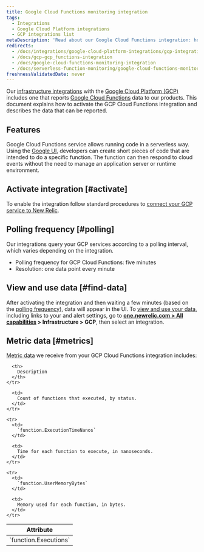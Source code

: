 ```yaml
---
title: Google Cloud Functions monitoring integration
tags:
  - Integrations
  - Google Cloud Platform integrations
  - GCP integrations list
metaDescription: 'Read about our Google Cloud Functions integration: how to activate it and what data it reports.'
redirects:
  - /docs/integrations/google-cloud-platform-integrations/gcp-integrations-list/google-cloud-functions-monitoring-integration
  - /docs/gcp-gcp_functions-integration
  - /docs/google-cloud-functions-monitoring-integration
  - /docs/serverless-function-monitoring/google-cloud-functions-monitoring/get-started/google-cloud-functions-monitoring-integration
freshnessValidatedDate: never
---
```


Our [infrastructure integrations](/docs/infrastructure/integrations-getting-started/getting-started/introduction-infrastructure-integrations) with the [Google Cloud Platform (GCP)](https://cloud.google.com/) includes one that reports [Google Cloud Functions](https://cloud.google.com/functions/) data to our products. This document explains how to activate the GCP Cloud Functions integration and describes the data that can be reported.

## Features

Google Cloud Functions service allows running code in a serverless way. Using the [Google UI](https://cloud.google.com/functions/docs/quickstarts), developers can create short pieces of code that are intended to do a specific function. The function can then respond to cloud events without the need to manage an application server or runtime environment.

## Activate integration [#activate]

To enable the integration follow standard procedures to [connect your GCP service to New Relic](/docs/connect-google-cloud-platform-services-infrastructure).

## Polling frequency [#polling]

Our integrations query your GCP services according to a polling interval, which varies depending on the integration.

* Polling frequency for GCP Cloud Functions: five minutes
* Resolution: one data point every minute

## View and use data [#find-data]

After activating the integration and then waiting a few minutes (based on the [polling frequency](#polling)), data will appear in the UI. To [view and use your data](/docs/infrastructure/integrations/find-use-infrastructure-integration-data), including links to your <InlinePopover type="dashboards" /> and alert settings, go to <DoNotTranslate>**[one.newrelic.com > All capabilities](https://one.newrelic.com/all-capabilities) > Infrastructure > GCP**</DoNotTranslate>, then select an integration.

## Metric data [#metrics]

[Metric data](/docs/infrastructure/integrations-getting-started/getting-started/introduction-infrastructure-integrations#data-types) we receive from your GCP Cloud Functions integration includes:

<table>
  <thead>
    <tr>
      <th style={{ width: "300px" }}>
        Attribute
      </th>

      <th>
        Description
      </th>
    </tr>
  </thead>

  <tbody>
    <tr>
      <td>
        `function.Executions`
      </td>

      <td>
        Count of functions that executed, by status.
      </td>
    </tr>

    <tr>
      <td>
        `function.ExecutionTimeNanos`
      </td>

      <td>
        Time for each function to execute, in nanoseconds.
      </td>
    </tr>

    <tr>
      <td>
        `function.UserMemoryBytes`
      </td>

      <td>
        Memory used for each function, in bytes.
      </td>
    </tr>
  </tbody>
</table>
